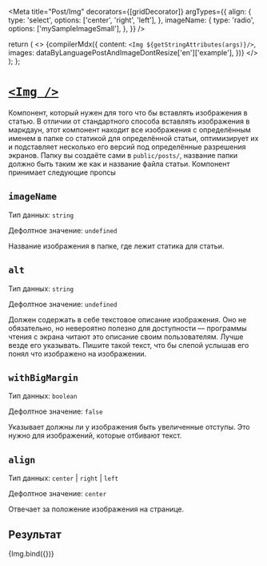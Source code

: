 
<Meta
  title="Post/Img"
  decorators={[gridDecorator]}
  argTypes={{
    align: {
      type: 'select',
      options: ['center', 'right', 'left'],
    },
    imageName: {
      type: 'radio',
      options: ['mySampleImageSmall'],
    },
  }}
/>

  return (
    <>
      {compilerMdx({
        content: `<Img ${getStringAttributes(args)}/>`,
        images: dataByLanguagePostAndImageDontResize['en']['example'],
      })}
    </>
  );
};

# [`<Img />`](http://s.csssr.ru/U31J879TR/20200527121033.jpg)

Компонент, который нужен для того что бы вставлять изображения в статью.
В отличии от стандартного способа вставлять изображения в маркдаун,
этот компонент находит все изображения с определённым именем в папке со статикой для определённой статьи,
оптимизирует их и подставляет несколько его версий под определённые разрешения экранов.
Папку вы создаёте сами в `public/posts/`, название папки должно быть таким же как и название файла статьи.
Компонент принимает следующие пропсы

## `imageName`

Тип данных: `string`

Дефолтное значение: `undefined`

Название изображения в папке, где лежит статика для статьи.

## `alt`

Тип данных: `string`

Дефолтное значение: `undefined`

Должен содержать в себе текстовое описание изображения. Оно не обязательно, но невероятно полезно для доступности — программы чтения с экрана читают это описание своим пользователям. Лучше везде его указывать. Пишите такой текст, что бы слепой услышав его понял что изображено на изображении.

## `withBigMargin`

Тип данных: `boolean`

Дефолтное значение: `false`

Указывает должны ли у изображения быть увеличенные отступы. Это нужно для изображений, которые отбивают текст.

## `align`

Тип данных: `center` | `right` | `left`

Дефолтное значение: `center`

Отвечает за положение изображения на странице.

## Результат

<Canvas>
  <Story
    height="550px"
    name="Default"
    args={{
      imageName: 'mySampleImageSmall',
      alt: 'Digital flowers in a physical real-world view',
      withBigMargin: true,
      align: 'center',
    }}
  >
    {Img.bind({})}
  </Story>
</Canvas>
